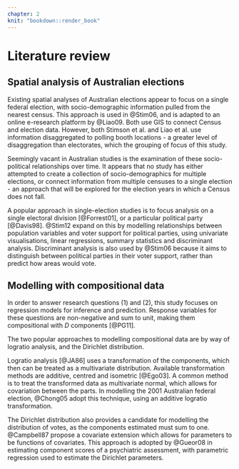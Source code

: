 ```yaml
---
chapter: 2
knit: "bookdown::render_book"
---
```


# Literature review {#ch:litreview}

## Spatial analysis of Australian elections

Existing spatial analyses of Australian elections appear to focus on a single federal election, with socio-demographic information pulled from the nearest census. This approach is used in @Stim06, and is adapted to an online e-research platform by @Liao09. Both use GIS to connect Census and election data. However, both Stimson et al. and Liao et al. use information disaggregated to polling booth locations - a greater level of disaggregation than electorates, which the grouping of focus of this study.

Seemingly vacant in Australian studies is the examination of these socio-political relationships over time. It appears that no study has either attempted to create a collection of socio-demographics for multiple elections, or connect information from multiple censuses to a single election - an approach that will be explored for the election years in which a Census does not fall.

A popular approach in single-election studies is to focus analysis on a single electoral division [@Forrest01], or a particular political party [@Davis98]. @Stim12 expand on this by modelling relationships between population variables and voter support for political parties, using univariate visualisations, linear regressions, summary statistics and discriminant analysis. Discriminant analysis is also used by @Stim06 because it aims to distinguish between political parties in their voter support, rather than predict how areas would vote.

## Modelling with compositional data

In order to answer research questions (1) and (2), this study focuses on regression models for inference and prediction. Response variables for these questions are non-negative and sum to unit, making them compositional with $D$ components [@PG11].

The two popular approaches to modelling compositional data are by way of logratio analysis, and the Dirichlet distribution.

Logratio analysis [@JA86] uses a transformation of the components, which then can be treated as a multivariate distribution. Available transformation methods are additive, centred and isometric [@Ego03]. A common method is to treat the transformed data as multivariate normal, which allows for covariation between the parts. In modelling the 2001 Australian federal election, @Chong05 adopt this technique, using an additive logratio transformation.

The Dirichlet distribution also provides a candidate for modelling the distribution of votes, as the components estimated must sum to one. @Campbell87 propose a covariate extension which allows for parameters to be functions of covariates. This approach is adopted by @Gueor08 in estimating component scores of a psychiatric assessment, with parametric regression used to estimate the Dirichlet parameters.

